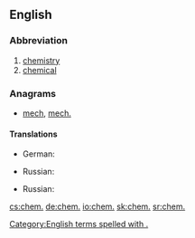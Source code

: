 {{also|chem|Chem.|chem-}}

==English==

===Abbreviation===
{{rfc-header|Abbreviation}}
{{head|en|abbreviation}}

# [[chemistry]]
# [[chemical]]

===Anagrams===
* [[mech#English|mech]], [[mech.#English|mech.]]

====Translations====
{{trans-top|chemistry}}
* German: {{t+|de|Chem.}}
{{trans-mid}}
* Russian: {{t|ru|хим.}}
{{trans-bottom}}

{{trans-top|chemical}}
* Russian: {{t|ru|хим.}}
{{trans-mid}}
{{trans-bottom}}

[[Category:English terms spelled with .]]

[[cs:chem.]]
[[de:chem.]]
[[io:chem.]]
[[sk:chem.]]
[[sr:chem.]]